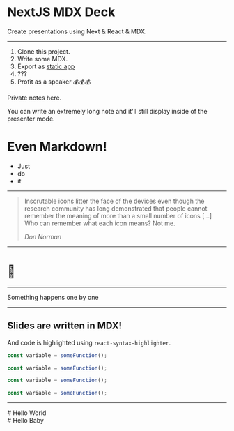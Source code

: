 <SlidePage>
    
<Cover>

# NextJS MDX Deck

Create presentations using Next & React & MDX.

</Cover>

---

1. Clone this project.
1. Write some MDX.
1. Export as [static app](https://nextjs.org/docs/advanced-features/static-html-export)
1. ???
1. Profit as a speaker 💰💰💰

<SpeakerNotes>
    
Private notes here.

You can write an extremely long note and it'll still display inside of the presenter mode.

# Even Markdown!

- Just
- do
- it

</SpeakerNotes>

---

> Inscrutable icons litter the face of the devices even though the research
> community has long demonstrated that people cannot remember the meaning of
> more than a small number of icons […] Who can remember what each icon
> means? Not me.
>
> <cite>Don Norman</cite>

---

# 🤫

---

<Steps>
  <Step>Something</Step>
  <Step>happens</Step>
  <Step>one</Step>
  <Step>by</Step>
  <Step>one</Step>
</Steps>

---

## Slides are written in MDX!

And code is highlighted using `react-syntax-highlighter`.

<div>

```js
const variable = someFunction();
```
</div>
<div>

```js
const variable = someFunction();
```
</div>
<div>

```js
const variable = someFunction();
```
</div>
<div>

```js
const variable = someFunction();
```
</div>

---
<div className="w-full grid grid-cols-2">
  <div>
# Hello World
  </div>
  <div>
# Hello Baby
  </div>
</div>



</SlidePage>
